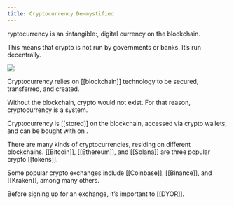 ```yaml
---
title: Cryptocurrency De-mystified
---
```


ryptocurrency is an :intangible:, digital currency on the blockchain.

This means that crypto is not run by governments or banks. It’s run decentrally.

![](/assets/3.jpg)

Cryptocurrency relies on \[\[blockchain]] technology to be secured, transferred, and created.

Without the blockchain, crypto would not exist. For that reason, cryptocurrency is a <Nutshell glossaryEntry="content/glossary/peer_to_peer.mdx" children="peer-to-peer (P2P)" /> system.

Cryptocurrency is \[\[stored]] on the blockchain, accessed via crypto wallets, and can be bought with <Nutshell glossaryEntry="content/glossary/fiat.mdx" children="FIAT" /> on <Nutshell glossaryEntry="content/glossary/crypto_exchange.mdx" children="crypto exchanges" />.

There are many kinds of cryptocurrencies, residing on different blockchains. \[\[Bitcoin]], \[\[Ethereum]], and \[\[Solana]] are three popular crypto \[\[tokens]].

Some popular crypto exchanges include \[\[Coinbase]], \[\[Binance]], and \[\[Kraken]], among many others.

Before signing up for an exchange, it’s important to \[\[DYOR]].<Nutshell glossaryEntry="content/glossary/dyor.mdx" children="DYOR" />
